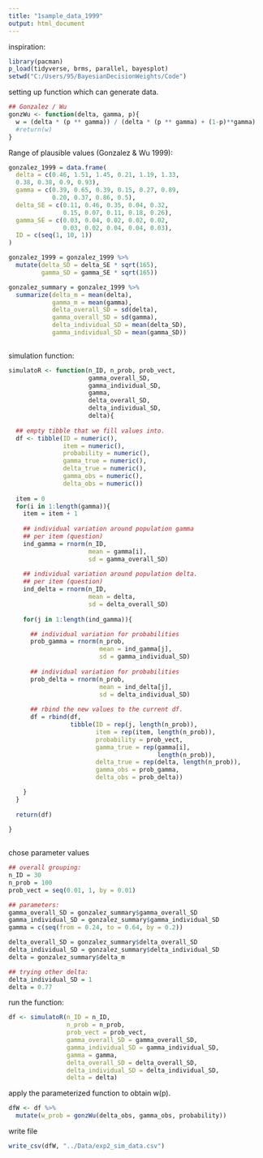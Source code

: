 ```yaml
---
title: "1sample_data_1999"
output: html_document
---
```


inspiration:

```r
library(pacman)
p_load(tidyverse, brms, parallel, bayesplot)
setwd("C:/Users/95/BayesianDecisionWeights/Code")

```

setting up function which can generate data. 

```r

## Gonzalez / Wu 
gonzWu <- function(delta, gamma, p){
  w = (delta * (p ** gamma)) / (delta * (p ** gamma) + (1-p)**gamma)
  #return(w)
}

```

Range of plausible values (Gonzalez & Wu 1999): 

```r

gonzalez_1999 = data.frame(
  delta = c(0.46, 1.51, 1.45, 0.21, 1.19, 1.33, 
  0.38, 0.38, 0.9, 0.93),
  gamma = c(0.39, 0.65, 0.39, 0.15, 0.27, 0.89,
            0.20, 0.37, 0.86, 0.5),
  delta_SE = c(0.11, 0.46, 0.35, 0.04, 0.32, 
               0.15, 0.07, 0.11, 0.18, 0.26),
  gamma_SE = c(0.03, 0.04, 0.02, 0.02, 0.02,
               0.03, 0.02, 0.04, 0.04, 0.03),
  ID = c(seq(1, 10, 1))
)

gonzalez_1999 = gonzalez_1999 %>%
  mutate(delta_SD = delta_SE * sqrt(165),
         gamma_SD = gamma_SE * sqrt(165))

gonzalez_summary = gonzalez_1999 %>%
  summarize(delta_m = mean(delta),
            gamma_m = mean(gamma),
            delta_overall_SD = sd(delta),
            gamma_overall_SD = sd(gamma),
            delta_individual_SD = mean(delta_SD),
            gamma_individual_SD = mean(gamma_SD))
  
```

simulation function:

```r

simulatoR <- function(n_ID, n_prob, prob_vect,
                      gamma_overall_SD, 
                      gamma_individual_SD,
                      gamma, 
                      delta_overall_SD,
                      delta_individual_SD,
                      delta){
  
  ## empty tibble that we fill values into.
  df <- tibble(ID = numeric(),
               item = numeric(),
               probability = numeric(),
               gamma_true = numeric(),
               delta_true = numeric(),
               gamma_obs = numeric(),
               delta_obs = numeric())
  
  item = 0
  for(i in 1:length(gamma)){
    item = item + 1
    
    ## individual variation around population gamma
    ## per item (question)
    ind_gamma = rnorm(n_ID, 
                      mean = gamma[i],
                      sd = gamma_overall_SD)
    
    ## individual variation around population delta.
    ## per item (question)
    ind_delta = rnorm(n_ID, 
                      mean = delta,
                      sd = delta_overall_SD)
    
    for(j in 1:length(ind_gamma)){

      ## individual variation for probabilities
      prob_gamma = rnorm(n_prob, 
                         mean = ind_gamma[j],
                         sd = gamma_individual_SD)
      
      ## individual variation for probabilities
      prob_delta = rnorm(n_prob, 
                         mean = ind_delta[j],
                         sd = delta_individual_SD)
      
      ## rbind the new values to the current df. 
      df = rbind(df,
                 tibble(ID = rep(j, length(n_prob)),
                        item = rep(item, length(n_prob)),
                        probability = prob_vect,
                        gamma_true = rep(gamma[i],
                                         length(n_prob)),
                        delta_true = rep(delta, length(n_prob)),
                        gamma_obs = prob_gamma,
                        delta_obs = prob_delta))

    }
  }
  
  return(df)
  
}
          
```

chose parameter values 

```r
## overall grouping:
n_ID = 30
n_prob = 100
prob_vect = seq(0.01, 1, by = 0.01)

## parameters: 
gamma_overall_SD = gonzalez_summary$gamma_overall_SD
gamma_individual_SD = gonzalez_summary$gamma_individual_SD
gamma = c(seq(from = 0.24, to = 0.64, by = 0.2))

delta_overall_SD = gonzalez_summary$delta_overall_SD
delta_individual_SD = gonzalez_summary$delta_individual_SD
delta = gonzalez_summary$delta_m 

## trying other delta:
delta_individual_SD = 1
delta = 0.77


```

run the function:

```r


df <- simulatoR(n_ID = n_ID, 
                n_prob = n_prob, 
                prob_vect = prob_vect,
                gamma_overall_SD = gamma_overall_SD, 
                gamma_individual_SD = gamma_individual_SD,
                gamma = gamma,
                delta_overall_SD = delta_overall_SD,
                delta_individual_SD = delta_individual_SD,
                delta = delta)

```

apply the parameterized function to obtain
w(p).

```r

dfW <- df %>%
  mutate(w_prob = gonzWu(delta_obs, gamma_obs, probability))

```

write file 

```r

write_csv(dfW, "../Data/exp2_sim_data.csv")

```

